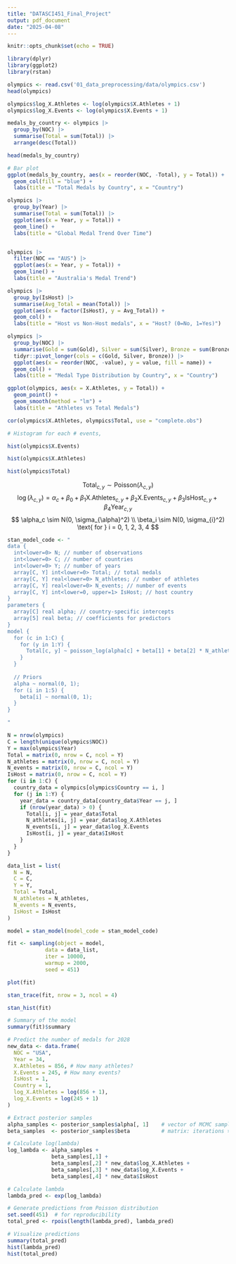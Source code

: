 ```yaml
---
title: "DATASCI451_Final_Project"
output: pdf_document
date: "2025-04-08"
---
```


```r
knitr::opts_chunk$set(echo = TRUE)
```

```r
library(dplyr)
library(ggplot2)
library(rstan)
```


```r
olympics <- read.csv('01_data_preprocessing/data/olympics.csv')
head(olympics)

olympics$log_X.Athletes <- log(olympics$X.Athletes + 1)
olympics$log_X.Events <- log(olympics$X.Events + 1)
```

```r
medals_by_country <- olympics |>
  group_by(NOC) |>
  summarise(Total = sum(Total)) |>
  arrange(desc(Total))

head(medals_by_country)

# Bar plot
ggplot(medals_by_country, aes(x = reorder(NOC, -Total), y = Total)) +
  geom_col(fill = "blue") +
  labs(title = "Total Medals by Country", x = "Country")
```
```r
olympics |>
  group_by(Year) |>
  summarise(Total = sum(Total)) |>
  ggplot(aes(x = Year, y = Total)) +
  geom_line() +
  labs(title = "Global Medal Trend Over Time")


olympics |>
  filter(NOC == "AUS") |>
  ggplot(aes(x = Year, y = Total)) +
  geom_line() +
  labs(title = "Australia's Medal Trend")
```
```r
olympics |>
  group_by(IsHost) |>
  summarise(Avg_Total = mean(Total)) |>
  ggplot(aes(x = factor(IsHost), y = Avg_Total)) +
  geom_col() +
  labs(title = "Host vs Non-Host medals", x = "Host? (0=No, 1=Yes)")
```
```r
olympics |>
  group_by(NOC) |>
  summarise(Gold = sum(Gold), Silver = sum(Silver), Bronze = sum(Bronze)) |>
  tidyr::pivot_longer(cols = c(Gold, Silver, Bronze)) |>
  ggplot(aes(x = reorder(NOC, -value), y = value, fill = name)) +
  geom_col() +
  labs(title = "Medal Type Distribution by Country", x = "Country")
```
```r
ggplot(olympics, aes(x = X.Athletes, y = Total)) +
  geom_point() +
  geom_smooth(method = "lm") +
  labs(title = "Athletes vs Total Medals")

cor(olympics$X.Athletes, olympics$Total, use = "complete.obs")
```
```r
# Histogram for each # events, 

hist(olympics$X.Events)


```
```r
hist(olympics$X.Athletes)
```
```r
hist(olympics$Total)
```
$$
\text{Total}_{c, y}\sim\text{Poisson}(\lambda_{c, y})
$$
$$
\log(\lambda_{c, y}) = \alpha_c + \beta_0 + \beta_1\text{X.Athletes}_{c, y} + \beta_2\text{X.Events}_{c, y} + \beta_3\text{IsHost}_{c, y} + \beta_4\text{Year}_{c, y}
$$
$$
\alpha_c \sim N(0, \sigma_{\alpha}^2) \\
\beta_i \sim N(0, \sigma_{i}^2) \text{ for } i = 0, 1, 2, 3, 4
$$
```r
stan_model_code <- "
data {
  int<lower=0> N; // number of observations
  int<lower=0> C; // number of countries
  int<lower=0> Y; // number of years
  array[C, Y] int<lower=0> Total; // total medals
  array[C, Y] real<lower=0> N_athletes; // number of athletes
  array[C, Y] real<lower=0> N_events; // number of events
  array[C, Y] int<lower=0, upper=1> IsHost; // host country
}
parameters {
  array[C] real alpha; // country-specific intercepts
  array[5] real beta; // coefficients for predictors
}
model {
  for (c in 1:C) {
    for (y in 1:Y) {
      Total[c, y] ~ poisson_log(alpha[c] + beta[1] + beta[2] * N_athletes[c, y] + beta[3] * N_events[c, y] + beta[4] * IsHost[c, y]);
    }
  }
  
  // Priors
  alpha ~ normal(0, 1);
  for (i in 1:5) {
    beta[i] ~ normal(0, 1);
  }
}

"
```

```r
N = nrow(olympics)
C = length(unique(olympics$NOC))
Y = max(olympics$Year)
Total = matrix(0, nrow = C, ncol = Y)
N_athletes = matrix(0, nrow = C, ncol = Y)
N_events = matrix(0, nrow = C, ncol = Y)
IsHost = matrix(0, nrow = C, ncol = Y)
for (i in 1:C) {
  country_data = olympics[olympics$Country == i, ]
  for (j in 1:Y) {
    year_data = country_data[country_data$Year == j, ]
    if (nrow(year_data) > 0) {
      Total[i, j] = year_data$Total
      N_athletes[i, j] = year_data$log_X.Athletes
      N_events[i, j] = year_data$log_X.Events
      IsHost[i, j] = year_data$IsHost
    }
  }
}

data_list = list(
  N = N,
  C = C,
  Y = Y,
  Total = Total,
  N_athletes = N_athletes,
  N_events = N_events,
  IsHost = IsHost
)
```


```r
model = stan_model(model_code = stan_model_code)

fit <- sampling(object = model, 
            data = data_list, 
            iter = 10000,
            warmup = 2000, 
            seed = 451)
```

```r
plot(fit)
```
```r
stan_trace(fit, nrow = 3, ncol = 4)
```

```r
stan_hist(fit)
```

```r
# Summary of the model
summary(fit)$summary
```

```r
# Predict the number of medals for 2028
new_data <- data.frame(
  NOC = "USA",
  Year = 34,
  X.Athletes = 856, # How many athletes?
  X.Events = 245, # How many events?
  IsHost = 1,
  Country = 1,
  log_X.Athletes = log(856 + 1),
  log_X.Events = log(245 + 1)
)
```

```r
# Extract posterior samples
alpha_samples <- posterior_samples$alpha[, 1]    # vector of MCMC samples for alpha[c]
beta_samples  <- posterior_samples$beta          # matrix: iterations × 4 (or list of vectors)

# Calculate log(lambda)
log_lambda <- alpha_samples +
              beta_samples[,1] +
              beta_samples[,2] * new_data$log_X.Athletes +
              beta_samples[,3] * new_data$log_X.Events +
              beta_samples[,4] * new_data$IsHost

# Calculate lambda
lambda_pred <- exp(log_lambda)

# Generate predictions from Poisson distribution
set.seed(451)  # for reproducibility
total_pred <- rpois(length(lambda_pred), lambda_pred)
```

```r
# Visualize predictions
summary(total_pred)
hist(lambda_pred)
hist(total_pred)
```
